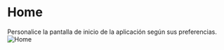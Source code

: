 # Home
Personalice la pantalla de inicio de la aplicación según sus preferencias.
![Home](../../../../src/images/20_home.png)